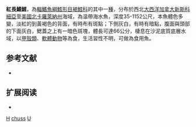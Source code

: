 {{Speciesbox
| taxon = Urophycis chuss
| binomial_authority = [[Walbaum|Walbaum]], 1792
| image =Red hake (Urophycis chuss).jpg
| status = NE
| status_system = IUCN3.1
| synonyms = *''Blennius chuss'', Walbaum, 1792
*''Phycis chuss'', Walbaum, 1792
*''Enchelyopus americanus'', Bloch & Schneider, 1801
}}
'''紅長鰭鱈'''，為[[輻鰭魚綱|輻鰭魚綱]][[鱈形目|鱈形目]][[褐鱈科|褐鱈科]]的其中一[[種|種]]，分布於西北[[大西洋|大西洋]][[加拿大|加拿大]][[新斯科細亞|新斯科細亞]]至[[美國|美國]][[北卡羅萊納州|北卡羅萊納州]]海域，為温帶海水魚，深度35-1152公尺，本魚體色多變，淡紅的到黃褐色的背面，有時布有斑點；下側灰白，有時有暗點，腹面與頭部的下面灰白，鰓蓋之上有一暗色斑塊，體長可達66公分，棲息在沙泥底質底層水域，以[[甲殼類|甲殼類]]、[[軟體動物|軟體動物]]等為食，生活習性不明，可做為食用魚。

== 参考文献 ==
*{{FishBase_species|genus=Urophycis|species=chuss|year=2016|month=2}}

== 扩展阅读 ==
{{refbegin}}
*{{commons-inline|Urophycis chuss}}
{{refend}}
{{鱈形目小作品}}
{{Taxonbar}}
[[Category:食用魚|H]]
[[Category:長鰭鱈屬|chuss]]
[[Category:1792年描述的鱼类|U]]